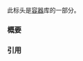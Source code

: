 {{cpp/header/title|flat_map|notes={{mark c++23}}}}
{{cpp/header/navbar}}
此标头是[[cpp/container|容器]]库的一部分。

{{dsc begin}}
{{dsc h1|包含}}
{{dsc inc|cpp/header/dsc compare}}
{{dsc inc|cpp/header/dsc initializer_list}}
{{dsc h1|类}}
{{dsc inc|cpp/container/dsc flat_map}}
{{dsc inc|cpp/container/dsc flat_multimap}}
{{dsc inc|cpp/container/dsc uses_allocator|flat_map}}
{{dsc inc|cpp/container/dsc uses_allocator|flat_multimap}}
{{dsc h1|函数}}
{{dsc inc|cpp/container/dsc erase_if|flat_map}}
{{dsc inc|cpp/container/dsc erase_if|flat_multimap}}
{{dsc h1|标签}}
{{dsc inc|cpp/container/dsc sorted_unique}}
{{dsc inc|cpp/container/dsc sorted_equivalent}}
{{dsc end}}

===概要===
{{cpp/synopsis/flat_map}}

===引用===
{{ref std c++23}}
{{ref std|title=Header {{tt|&lt;flat_map&gt;}} synopsis|id=flat.map.syn|section=24.6.4}}
{{ref std|title=Definition|id=flat.map.defn|section=24.6.9.2}}
{{ref std|title=Definition|id=flat.multimap.defn|section=24.6.10.2}}
{{ref std end}}

{{langlinks|de|en|es|ja|ru}}